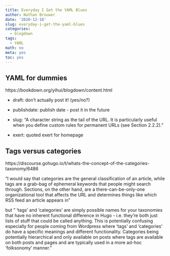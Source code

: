 ```yaml
---
title: Everyday I Get the YAML Blues
author: Nathan Brouwer
date: '2020-12-18'
slug: everyday-i-get-the-yaml-blues
categories:
  - blogdown
tags:
  - YAML
math: no
meta: yes
toc: yes
---
```



<!--more-->

## YAML for dummies

https://bookdown.org/yihui/blogdown/content.html

* draft: don't actually post it! (yes/no?)
* publishdate: publish date - post it in the future
* slug: "A character string as the tail of the URL. It is particularly useful when you define custom rules for permanent URLs (see Section 2.2.2)."

* exert: quoted exert for homepage

## Tags versus categories

https://discourse.gohugo.io/t/whats-the-concept-of-the-categories-taxonomy/6486

"I would say that categories are the general classification of an article, while tags are a grab-bag of ephemeral keywords that people might search through. Sections, on the other hand, are a there-can-be-only-one organizational tool that affects the URL and determines things like which RSS feed an article appears in"

but " ‘tags’ and ‘categories’ are simply possible names for your taxonomies that have no inherent functional difference in Hugo - i.e. they’re both just lists of stuff that could be called anything. This is potentially confusing especially for people coming from Wordpress where ‘tags’ and ‘categories’ do have a specific meanings and different functionality. Categories being potentially hierarchical and only available on posts where tags are available on both posts and pages and are typically used in a more ad-hoc ‘folksonomy’ manner."
